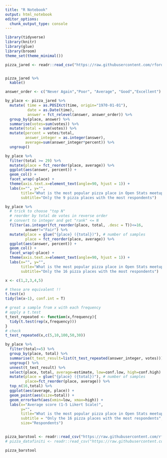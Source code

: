 ```yaml
---
title: "R Notebook"
output: html_notebook
editor_options: 
  chunk_output_type: console
---
```


```r
library(tidyverse)
library(knitr)
library(glue)
library(broom)
theme_set(theme_minimal())
```


```r
pizza_jared <- readr::read_csv("https://raw.githubusercontent.com/rfordatascience/tidytuesday/master/data/2019/2019-10-01/pizza_jared.csv")


pizza_jared %>% 
  kable()

```

```r
answer_order <- c("Never Again","Poor", "Average", "Good","Excellent")

by_place <- pizza_jared %>% 
  mutate( time = as.POSIXct(time, origin="1970-01-01"),
          date = as.Date(time),
          answer = fct_relevel(answer, answer_order)) %>% 
  group_by(place, answer) %>% 
  summarise(votes=sum(votes)) %>% 
  mutate(total = sum(votes)) %>% 
  mutate(percent = votes/total,
         answer_integer = as.integer(answer),
         average=sum(answer_integer*percent)) %>% 
  ungroup()


```

```r
by_place %>% 
  filter(total >= 29) %>% 
  mutate(place = fct_reorder(place, average)) %>% 
  ggplot(aes(answer, percent)) +
  geom_col() +
  facet_wrap(~place) +
  theme(axis.text.x=element_text(angle=90, hjust = 1)) +
  labs(x="", y="",
       title="What is the most popular pizza place in Open Stats meetup?",
       subtitle="Only the 9 pizza places with the most respondents")
```

```r
by_place %>% 
  # trick to choose "top N"
  # reorder by total de votes in reverse order
  # convert to integer and get "rank" <= N
  filter(as.integer(fct_reorder(place, total, .desc = T))<=16,
         answer!="Fair") %>% 
  mutate(place = glue("{place} ({total})"), # number of samples
         place = fct_reorder(place, average)) %>% 
  ggplot(aes(answer, percent)) +
  geom_col() +
  facet_wrap(~place) +
  theme(axis.text.x=element_text(angle=90, hjust = 1)) +
  labs(x="", y="",
       title="What is the most popular pizza place in Open Stats meetup?",
       subtitle="Only the 16 pizza places with the most respondents")
```

```r

x <- c(1,2,3,4,5)

# these are equivalent !!
t.test(x)
tidy(lm(x~1), conf.int = T)

# great a sample from x with each frequency
# apply a t.test
t_test_repeated <- function(x,frequency){
  tidy(t.test(rep(x,frequency)))
}
# check
t_test_repeated(x,c(5,10,100,50,30))

by_place %>% 
  filter(total>=5) %>% 
  group_by(place, total) %>% 
  summarise(t_test_result=list(t_test_repeated(answer_integer, votes))) %>% 
  ungroup() %>% 
  unnest(t_test_result) %>% 
  select(place, total, average=estimate, low=conf.low, high=conf.high) %>% 
  mutate(place = glue("{place} ({total})"), # number of samples
         place=fct_reorder(place, average)) %>% 
  top_n(16,total) %>% 
  ggplot(aes(average, place)) +
  geom_point(aes(size=total)) +
  geom_errorbarh(aes(xmin=low, xmax=high)) +
  labs(x="Average score (1-5 Likert Scale)",
       y="",
       title="What is the most popular pizza place in Open Stats meetup?",
       subtitle = "Only the 16 pizza places with the most respondents",
       size="Respondents")
  

```


```r
pizza_barstool <- readr::read_csv("https://raw.githubusercontent.com/rfordatascience/tidytuesday/master/data/2019/2019-10-01/pizza_barstool.csv")
# pizza_datafiniti <- readr::read_csv("https://raw.githubusercontent.com/rfordatascience/tidytuesday/master/data/2019/2019-10-01/pizza_datafiniti.csv")
```

```r
pizza_barstool
```

